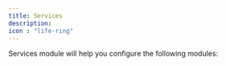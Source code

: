 ---
title: Services
description: 
icon : "life-ring" 
---

Services module will help you configure the following modules:

<Card title="Software Distribution" icon="square-3" href="https://nano.mintlify.app/Dashboard/swdconfiguration"> </Card>

<Card title="Patch Managment" icon="square-3" href="https://nano.mintlify.app/Dashboard/patchmanagmentconfig"> </Card>
